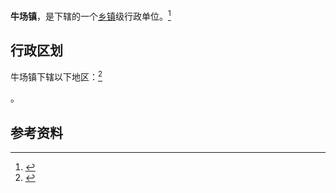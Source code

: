 {{中国乡级行政区|52/05/24/102/000}}

'''牛场镇'''，是{{PRC admin/fullname|52/05/24/102/000|3}}下辖的一个[[乡镇|乡镇]]级行政单位。<ref>{{PRC admin/ref sgc|{{PRC admin/parent|52/05/24/102/000}}}}</ref>

== 行政区划 ==

牛场镇下辖以下地区：<ref>{{PRC admin/ref sgc|52/05/24/102/000}}</ref>

{{PRC admin/children|52/05/24/102/000}}。

== 参考资料 ==

{{reflist}}

{{行政区划小作品}}
{{PRC admin/navcat|52/05/24/102/000}}